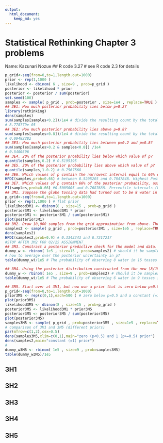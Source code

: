 ```yaml
---
output:
  html_document:
    keep_md: yes
---
```

# Statistical Rethinking Chapter 3 problems
Name: Kazunari Nozue
## R code 3.27 # see R code 2.3 for details
```r
p_grid<-seq(from=0,to=1,length.out=1000)
prior <- rep(1,1000 )
likelihood <- dbinom( 6 , size=9 , prob=p_grid )
posterior <- likelihood * prior
posterior <- posterior / sum(posterior)
set.seed(100)
samples <- sample( p_grid , prob=posterior , size=1e4 , replace=TRUE ) # draw 1e4 samples from posterior
## 3E1: How much posterior probability lies below p=0.2?
library(rethinking)
dens(samples)
sum(samples[samples<0.2])/1e4 # divide the resulting count by the total number of samples
# 8.778779e-05
## 3E2: How much posterior probability lies above p=0.8?
sum(samples[samples>0.8])/1e4 # divide the resulting count by the total number of samples
# 0.09482282
## 3E3: How much posterior probability lies between p=0.2 and p=0.8?
sum(samples[samples>0.2 & samples<0.8]) /1e4
# 0.5400596
## 3E4. 20% of the posterior proability lies below which value of p?
quantile(samples,0.2) # 0.5195195
## 3E5. 20% of the posterior probability lies above which value of p? 
quantile(samples,1-0.2) # 0.7567568
## 3E6. Which values of p contain the narrowest interval equal to 66% of the posterior probability?
HPDI(samples,prob=0.66) # between 0.5205205 and 0.7847848. Highest Posterior Density Intervals (HPDI) are calculated by HPDinterval in the coda package (from help file)
## 3E7. Which values of p contain 66% of the posterior probability, assuming equal posterior probability both below and above the interval?
PI(samples,prob=0.66) #0.5005005 and 0.7687688. Percentile intervals (PI) use quantile and assign equal mass to each tail (from help file).
## 3M1. Suppose the globe tossing data had turned out to be 8 water in 15 tosses. Construct the posterior distribution, using grid approximation. Use the same flat prior as before.
p_grid<-seq(from=0,to=1,length.out=1000)
prior <- rep(1,1000 ) # flat prior
likelihood3M1 <- dbinom(8 , size=15 , prob=p_grid )
posterior3M1 <- likelihood3M1 * prior
posterior3M1 <- posterior3M1 / sum(posterior3M1)
plot(posterior3M1)
## 3M2. Draw 10,000 samples from the grid approximation from above. Then use the samples to calculate the 90% HPDI for p.
samples2 <- sample( p_grid , prob=posterior3M1 , size=1e5 , replace=TRUE ) # draw 1e5 samples from posterior
dens(samples2)
HPDI(samples2,prob=0.9) # 0.3343343 and 0.7217217
#STOP AFTER 3M2 FOR 02/25 ASSIGNMENT_
## 3M3. Constract a posterior predictive check for the model and data. This means simulate the distribution of samples, averaging over the posterior uncertainty in p. What is the probability of observing 8 water in 15 tosses?
dummy_w <- rbinom( 1e5 , size=15 , prob=samples2) # should it be samples2?
# how to average over the posterior uncertainty in p?
table(dummy_w)/1e5 # The probability of observing 8 water in 15 tosses is 0.14735

## 3M4. Using the posterior distribution constructed from the new (8/15) data, now calculate the probability of observing 6 water in 9 tosses.
dummy_w <- rbinom( 1e5 , size=9 , prob=samples2) # should it be samples2
table(dummy_w)/1e5 # The probability of observing 6 water in 9 tosses is 0.17711.

## 3M5. Start over at 3M1, but now use a prior that is zero below p=0.5 and a constant above p=0.5. This corresponds to prior information that a majority of the Earth's surface is water. Repeat each problem above and compare the inferences. What difference does the better prior make? If it helps, compare inferences (using both priors) to the true value p=0.7?
p_grid<-seq(from=0,to=1,length.out=1000)
prior3M5 <- rep(c(0,1),each=500 ) # zero below p=0.5 and a constant (=1?) above p=0.5 prior
plot(prior3M5)
likelihood3M5 <- dbinom(8 , size=15 , prob=p_grid )
posterior3M5 <- likelihood3M1 * prior3M5
posterior3M5 <- posterior3M5 / sum(posterior3M5)
plot(posterior3M5)
samples3M5 <- sample( p_grid , prob=posterior3M5 , size=1e5 , replace=TRUE ) # draw 1e5 samples from posterior
# comparison of 3M1 and 3M5 (different priors)
par(mfrow=c(1,2),cex=0.5) 
dens(samples3M5,xlim=c(0,1),main="zero (p<0.5) and 1 (p>=0.5) prior")
dens(samples2,main="constant (=1) prior")
# 
dummy_w3M5 <- rbinom( 1e5 , size=9 , prob=samples3M5) 
table(dummy_w3M5)/1e5
```

## 3H1

## 3H2

## 3H3

## 3H4

## 3H5